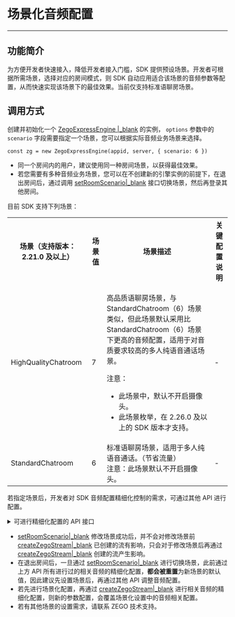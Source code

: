 # 场景化音频配置

- - -

## 功能简介

为方便开发者快速接入，降低开发者接入门槛，SDK 提供预设场景。开发者可根据所需场景，选择对应的房间模式，则 SDK 自动应用适合该场景的音频参数等配置，从而快速实现该场景下的最佳效果。当前仅支持标准语聊房场景。

## 调用方式

创建并初始化一个 [ZegoExpressEngine \|_blank](/article/api?doc=Express_Video_SDK_API~javascript_web~class~ZegoExpressEngine) 的实例， `options` 参数中的 `scenario` 字段需要指定一个场景，您可以根据实际音频业务场景来选择。

```
const zg = new ZegoExpressEngine(appid, server, { scenario: 6 })
```

<div class="mk-warning">

- 同一个房间内的用户，建议使用同一种房间场景，以获得最佳效果。
- 若您需要有多种音频业务场景，您可以在不创建新的引擎实例的前提下，在退出房间后，通过调用 [setRoomScenario\|_blank](@setRoomScenario) 接口切换场景，然后再登录其他房间。

</div>

目前 SDK 支持下列场景：

<table>
  <colgroup>
    <col>
    <col>
  </colgroup>
<tbody><tr>
<th>场景（支持版本：2.21.0 及以上）</th>
<th>场景值</th>
<th>场景描述</th>
<th>关键配置说明</th>
</tr>
<tr>
<td>HighQualityChatroom</td>
<td>7</td>
<td><p>高品质语聊房场景，与 StandardChatroom（6）场景类似，但此场景默认采用比 StandardChatroom（6）场景下更高的音频配置，适用于对音质要求较高的多人纯语音通话场景。</p><p>注意：</p><ul><li>此场景中，默认不开启摄像头。</li><li>此场景枚举，在 2.26.0 及以上的 SDK 版本才支持。</li></ul></td>
<td>-</td>
</tr>
<td>StandardChatroom</td>
<td>6</td>
<td>标准语聊房场景，适用于多人纯语音通话。（节省流量）
<br>注意：此场景默认不开启摄像头。</td>
<td>-</td>
</tr>
</tbody></table>


若指定场景后，开发者对 SDK 音频配置精细化控制的需求，可通过其他 API 进行配置。

<details class="zg-primary">
    <summary>可进行精细化配置的 API 接口</summary>

音频相关配置：[setAudioConfig\|_blank](@setAudioConfig)

</details>

<div class="mk-warning">

- [setRoomScenario\|_blank](@setRoomScenario) 修改场景成功后，并不会对修改场景前 [createZegoStream\|_blank](@createZegoStream) 已创建的流有影响，只会对于修改场景后再通过 [createZegoStream\|_blank](@createZegoStream) 创建的流产生影响。
- 在退出房间后，一旦通过 [setRoomScenario\|_blank](@setRoomScenario) 进行切换场景，此前通过上方 API 所有进行过的相关音频的精细化配置，**都会被重置**为新场景的默认值，因此建议先设置场景后，再通过其他 API 调整音频配置。
- 若先进行场景化配置，再通过 [createZegoStream\|_blank](@createZegoStream) 进行相关音频的精细化配置，则新的参数配置，会覆盖场景化设置中的音频相关配置。
- 若有其他场景的设置需求，请联系 ZEGO 技术支持。


</div>
